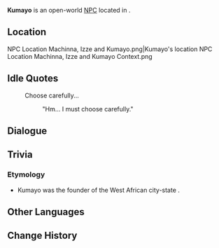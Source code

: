 {{Meta
<!-- Remove this template after adding the missing info -->
|missing_NPC_profile  = yes
}}
{{Character Infobox
|type             = Open-World NPC
|image            = NPC Kumayo.png
|realname         = <!-- Optional, if different from in-game name -->
|deceased         = <!-- Past (for deceased prior to events of the game) or free response -->
|region           = Natlan
|location         = Natlan
|affiliation      = People of the Springs
|title            = 

|ancestry         = <!-- Clan/family -->
|father           = 
|mother           = 
|spouse           = Machinna
|sibling          = 
|child            = Izze
|childNote        = son
|relative         = 

|voiceEN          = 
|voiceCN          = 
|voiceJP          = 
|voiceKR          = 
|dialoguereward   = 
}}
'''Kumayo''' is an open-world [[NPC]] located in {{Location|Stadium of the Sacred Flame: Warrior's Rest Area}}.

==Location==
<gallery>
NPC Location Machinna, Izze and Kumayo.png|Kumayo's location
NPC Location Machinna, Izze and Kumayo Context.png
</gallery>
<!--
==Profile==
Detailed story/lore information goes here.
''(To be added.)''

===Appearance===
Keep appearance section short and concise. Limit to 2 paragraphs with 3-4 sentences each.
''(To be added.)''

==Quests and Events==
{{Quests and Events}}
-->
==Idle Quotes==
{{Dialogue Start}}
:{{DIcon|Idle}} Choose carefully...
::{{A|VO Kumayo 01.ogg}} "Hm... I must choose carefully."
{{Dialogue End}}

==Dialogue==
{{Transclude|Machinna|Dialogue}}

==Trivia==
===Etymology===
* Kumayo was the founder of the West African city-state {{W|History of Katsina|Katsina}}.

==Other Languages==
{{Other Languages|default_hidden=1
|en      = Kumayo
|zhs     = 库马约
|zhs_rm  = Kùmǎyuē
|zht     = 庫馬約
|zht_rm  = Kùmǎyuē
|ja      = クマヨ
|ja_rm   = Kumayo
|ko      = 쿠마요
|es      = Kumayo
|fr      = Kumayo
|ru      = Кумайо
|th      = Kumayo
|vi      = Kumayo
|de      = Kumayo
|id      = Kumayo
|pt      = Kumayo
|tr      = Kumayo
|it      = Kumayo
}}

==Change History==
{{Change History|5.0}}
<!--
==References==
{{Reflist}}
-->